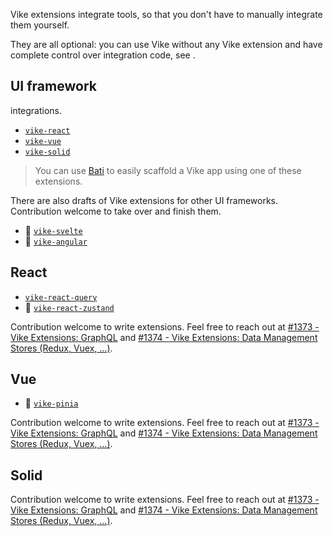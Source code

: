 
Vike extensions integrate tools, so that you don't have to manually integrate them yourself.

They are all optional: you can use Vike without any Vike extension and have complete control over integration code, see <Link href="/why#optional-control" />.

## UI framework

<Link text="UI framework" href="/ui-framework" /> integrations.

 - [`vike-react`](https://github.com/vikejs/vike-react)
 - [`vike-vue`](https://github.com/vikejs/vike-vue)
 - [`vike-solid`](https://github.com/vikejs/vike-solid)

> You can use [Bati](https://batijs.github.io/) to easily scaffold a Vike app using one of these extensions.

There are also drafts of Vike extensions for other UI frameworks. Contribution welcome to take over and finish them.

 - :construction: [`vike-svelte`](https://github.com/brandonxiang/vike-svelte)
 - :construction: [`vike-angular`](https://github.com/vikejs/vike-angular)


## React

 - [`vike-react-query`](https://github.com/vikejs/vike-react/tree/main/packages/vike-react-query)
 - :construction: [`vike-react-zustand`](https://github.com/vikejs/vike-react/pull/57)

Contribution welcome to write extensions. Feel free to reach out at [#1373 - Vike Extensions: GraphQL](https://github.com/vikejs/vike/issues/1373) and [#1374 - Vike Extensions: Data Management Stores (Redux, Vuex, ...)](https://github.com/vikejs/vike/issues/1374).


## Vue

 - :construction: [`vike-pinia`](https://github.com/vikejs/vike-vue/tree/main/packages/vike-pinia)

Contribution welcome to write extensions. Feel free to reach out at [#1373 - Vike Extensions: GraphQL](https://github.com/vikejs/vike/issues/1373) and [#1374 - Vike Extensions: Data Management Stores (Redux, Vuex, ...)](https://github.com/vikejs/vike/issues/1374).


## Solid

Contribution welcome to write extensions. Feel free to reach out at [#1373 - Vike Extensions: GraphQL](https://github.com/vikejs/vike/issues/1373) and [#1374 - Vike Extensions: Data Management Stores (Redux, Vuex, ...)](https://github.com/vikejs/vike/issues/1374).
